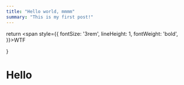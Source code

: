 ```yaml
---
title: "Hello world, mmmm"
summary: "This is my first post!"
---
```


  return <span style={{
            fontSize: '3rem',
    lineHeight: 1,
            fontWeight: 'bold',
        }}>WTF</span>

}

# Hello <Thing />
